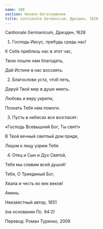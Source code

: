 ```yaml
---
name: 188
section: Начало богослужения
title: Cantionale Germanicum, Дрезден, 1628
---
```

Cantionale Germanicum, Дрезден, 1628


1. Господь Иисус, пребудь средь нас!

К Себе приблизь нас в этот час,

Твою пошли нам благодать,

Дай Истине в нас воссиять.


2. Благослови уста, чтоб петь,

Даруй Твой мир в душе иметь.

Любовь и веру укрепи,

Познать Тебя нам помоги.


3. Пусть в небесах все возгласят:

«Господь Всевышний Бог, Ты свят!»

В Твой вечный светлый дом придя,

Лицом к лицу узрим Тебя.


4. Отец и Сын и Дух Святой,

Тебя мы славим всей душой!

Тебе, О Триединый Бог,

Хвала и честь во век веков!


Аминь.


Неизвестный автор, 1651

(на основании Пс. 94:2)

Перевод: Роман Туренко, 2009